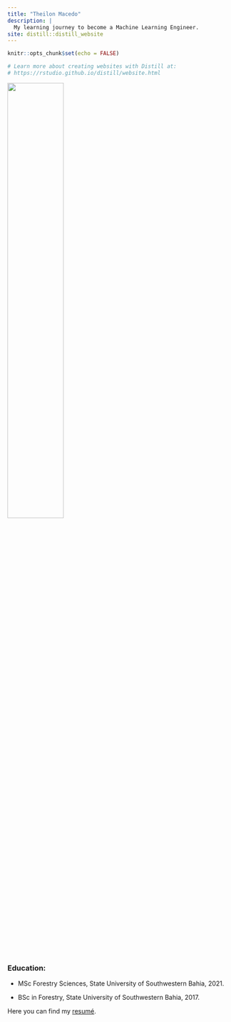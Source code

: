 ```yaml
---
title: "Theilon Macedo"
description: |
  My learning journey to become a Machine Learning Engineer.
site: distill::distill_website
---
```


```r
knitr::opts_chunk$set(echo = FALSE)

# Learn more about creating websites with Distill at:
# https://rstudio.github.io/distill/website.html

```

![](avatar.jpg){width=50%}

### Education:
 
* MSc Forestry Sciences, State University of Southwestern Bahia, 2021.  

* BSc in Forestry, State University of Southwestern Bahia, 2017.  

Here you can find my [resumé](resume2.pdf).  